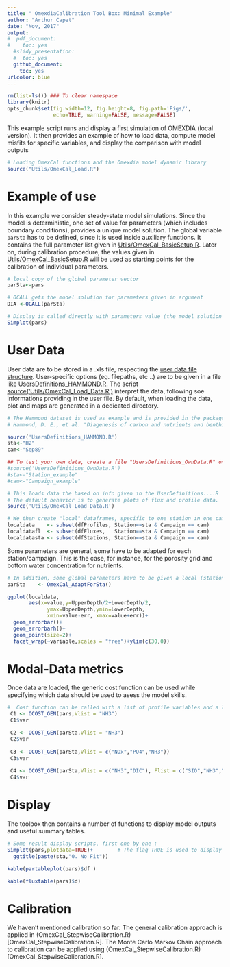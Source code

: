 ```yaml
---
title: " OmexdiaCalibration Tool Box: Minimal Example"
author: "Arthur Capet"
date: "Nov, 2017"
output: 
#  pdf_document:
#    toc: yes
  #slidy_presentation:
  #  toc: yes
  github_document:
    toc: yes
urlcolor: blue
---
```


```r
rm(list=ls()) ### To clear namespace
library(knitr)
opts_chunk$set(fig.width=12, fig.height=8, fig.path='Figs/',
               echo=TRUE, warning=FALSE, message=FALSE)
```

This example script runs and display a first simulation of OMEXDIA (local version).
It then provides an example of how to load data, compute model misfits for specific variables, 
and display the comparison with model outputs

```r
# Loading OmexCal functions and the Omexdia model dynamic library
source("Utils/OmexCal_Load.R")
```

# Example of use

In this example we consider steady-state model simulations. 
Since the model is deterministic, one set of value for parameters (which includes boundary conditions), provides a unique model solution.
The global variable `parSta` has to be defined, since it is used inside auxiliary functions.
It contains the full parameter list given in [Utils/OmexCal_BasicSetup.R](Utils/OmexCal_BasicSetup.R). 
Later on, during calibration procedure, the values given in [Utils/OmexCal_BasicSetup.R](Utils/OmexCal_BasicSetup.R) will be used as starting points for the calibration of individual parameters. 

```r
# local copy of the global parameter vector
parSta<-pars

# OCALL gets the model solution for parameters given in argument
DIA <-OCALL(parSta)

# Display is called directly with parameters value (the model solution is computed internally)
Simplot(pars)
```

#  User Data

User data are to be stored in a .xls file, respecting the [user data file structure](datastructure.md).
User-specific options (eg. filepaths, etc ..) are to be given in a file like [UsersDefinitions_HAMMOND.R](UsersDefinitions_HAMMOND.R).
The script [source('Utils/OmexCal_Load_Data.R')](Utils/OmexCal_Load_Data.R) interpret the data, following soe informations providing in the user file. 
By default, when loading the data, plot and maps are generated in a dedicated directory. 

```r

# The Hammond dataset is used as example and is provided in the package. 
# Hammond, D. E., et al. "Diagenesis of carbon and nutrients and benthic exchange in sediments of the Northern Adriatic Sea." Marine Chemistry 66.1-2 (1999): 53-79.

source('UsersDefinitions_HAMMOND.R')
sta<-"H2" 
cam<-"Sep89"

## To test your own data, create a file "UsersDefinitions_OwnData.R" on the basis of UsersDefinitions_HAMMOND.R, and uncomment the following lines
#source('UsersDefinitions_OwnData.R')
#sta<-"Station_example"
#cam<-"Campaign_example"

# This loads data the based on info given in the UserDefinitions....R
# The default behavior is to generate plots of flux and profile data.
source('Utils/OmexCal_Load_Data.R')

# We then create "local" dataframes, specific to one station in one campaign.
localdata    <- subset(dfProfiles, Station==sta & Campaign == cam)
localdatafl  <- subset(dfFluxes,   Station==sta & Campaign == cam)
localdatasta <- subset(dfStations, Station==sta & Campaign == cam)
```

Some parameters are general, some have to be adapted for each station/campaign.
This is the case, for instance, for the porosity grid and bottom water concentration for nutrients.

```r
# In addition, some global parameters have to be given a local (station+campaign) value
parSta    <- OmexCal_AdaptForSta()

ggplot(localdata,
       aes(x=value,y=UpperDepth/2+LowerDepth/2,
             ymax=UpperDepth,ymin=LowerDepth,
             xmin=value-err, xmax=value+err))+
  geom_errorbar()+
  geom_errorbarh()+
  geom_point(size=2)+
  facet_wrap(~variable,scales = "free")+ylim(c(30,0))

```

# Modal-Data metrics

Once data are loaded, the generic cost function can be used while specifying which data should be used to asess the model skills.
```r
#  Cost function can be called with a list of profile variables and a list of flux variables
 C1 <- OCOST_GEN(pars,Vlist = "NH3")
 C1$var

 C2 <- OCOST_GEN(parSta,Vlist = "NH3")
 C2$var
 
 C3 <- OCOST_GEN(parSta,Vlist = c("NOx","PO4","NH3"))
 C3$var
 
 C4 <- OCOST_GEN(parSta,Vlist = c("NH3","DIC"), Flist = c("SIO","NH3","NOx"))
 C4$var

```

# Display 

The toolbox then contains a number of functions to display model outputs and useful summary tables.
```r
# Some result display scripts, first one by one : 
Simplot(pars,plotdata=TRUE)+        # The flag TRUE is used to display the data along model outputs
  ggtitle(paste(sta,"0. No Fit"))

kable(partableplot(pars)$df )

kable(fluxtable(pars)$d)
```


# Calibration

We haven't mentioned calibration so far.
The general calibration approach is applied in (OmexCal_StepwiseCalibration.R)[OmexCal_StepwiseCalibration.R].
The Monte Carlo Markov Chain approach to calibration can be applied using (OmexCal_StepwiseCalibration.R)[OmexCal_StepwiseCalibration.R].
